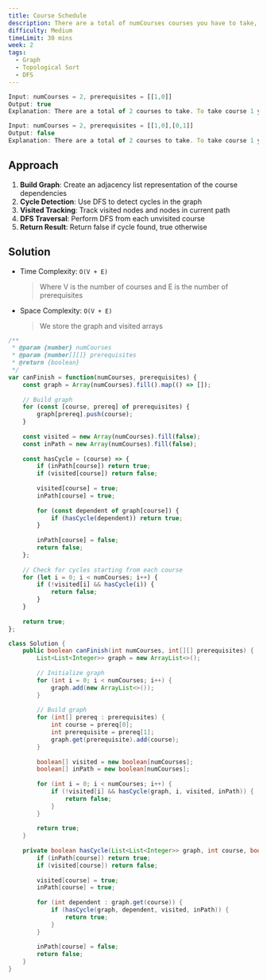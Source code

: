 ```yaml
---
title: Course Schedule
description: There are a total of numCourses courses you have to take, labeled from 0 to numCourses - 1. You are given an array prerequisites where prerequisites[i] = [ai, bi] indicates that you must take course bi first if you want to take course ai. Return true if you can finish all courses, or false otherwise.
difficulty: Medium
timeLimit: 30 mins
week: 2
tags:
  - Graph
  - Topological Sort
  - DFS
---
```


```js title="Example"
Input: numCourses = 2, prerequisites = [[1,0]]
Output: true
Explanation: There are a total of 2 courses to take. To take course 1 you should have finished course 0. So it is possible.

Input: numCourses = 2, prerequisites = [[1,0],[0,1]]
Output: false
Explanation: There are a total of 2 courses to take. To take course 1 you should have finished course 0, and to take course 0 you should also have finished course 1. So it is impossible.
```

## Approach

1. **Build Graph**: Create an adjacency list representation of the course dependencies
2. **Cycle Detection**: Use DFS to detect cycles in the graph
3. **Visited Tracking**: Track visited nodes and nodes in current path
4. **DFS Traversal**: Perform DFS from each unvisited course
5. **Return Result**: Return false if cycle found, true otherwise

## Solution

- Time Complexity: `O(V + E)`
  > Where V is the number of courses and E is the number of prerequisites
- Space Complexity: `O(V + E)`
  > We store the graph and visited arrays

```js tab="JavaScript"
/**
 * @param {number} numCourses
 * @param {number[][]} prerequisites
 * @return {boolean}
 */
var canFinish = function(numCourses, prerequisites) {
    const graph = Array(numCourses).fill().map(() => []);
    
    // Build graph
    for (const [course, prereq] of prerequisites) {
        graph[prereq].push(course);
    }
    
    const visited = new Array(numCourses).fill(false);
    const inPath = new Array(numCourses).fill(false);
    
    const hasCycle = (course) => {
        if (inPath[course]) return true;
        if (visited[course]) return false;
        
        visited[course] = true;
        inPath[course] = true;
        
        for (const dependent of graph[course]) {
            if (hasCycle(dependent)) return true;
        }
        
        inPath[course] = false;
        return false;
    };
    
    // Check for cycles starting from each course
    for (let i = 0; i < numCourses; i++) {
        if (!visited[i] && hasCycle(i)) {
            return false;
        }
    }
    
    return true;
};
```

```java tab="Java"
class Solution {
    public boolean canFinish(int numCourses, int[][] prerequisites) {
        List<List<Integer>> graph = new ArrayList<>();
        
        // Initialize graph
        for (int i = 0; i < numCourses; i++) {
            graph.add(new ArrayList<>());
        }
        
        // Build graph
        for (int[] prereq : prerequisites) {
            int course = prereq[0];
            int prerequisite = prereq[1];
            graph.get(prerequisite).add(course);
        }
        
        boolean[] visited = new boolean[numCourses];
        boolean[] inPath = new boolean[numCourses];
        
        for (int i = 0; i < numCourses; i++) {
            if (!visited[i] && hasCycle(graph, i, visited, inPath)) {
                return false;
            }
        }
        
        return true;
    }
    
    private boolean hasCycle(List<List<Integer>> graph, int course, boolean[] visited, boolean[] inPath) {
        if (inPath[course]) return true;
        if (visited[course]) return false;
        
        visited[course] = true;
        inPath[course] = true;
        
        for (int dependent : graph.get(course)) {
            if (hasCycle(graph, dependent, visited, inPath)) {
                return true;
            }
        }
        
        inPath[course] = false;
        return false;
    }
}
```
